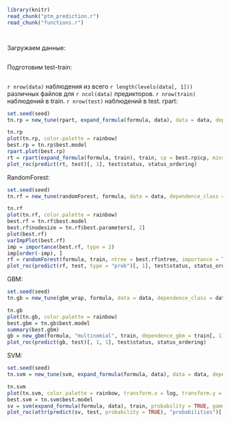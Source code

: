 ```r
library(knitr)
read_chunk("ptm_prediction.r")
read_chunk("functions.r")
```
```r
```
```r
```
Загружаем данные:
```r
```
Подготовим test-train:
```r
```
`r nrow(data)` наблюдения из всего `r length(levels(data[, 1]))` различных файлов для `r ncol(data)` предикторов.
`r nrow(train)` наблюдений в train. `r nrow(test)` наблюдений в test.
rpart:
```r
set.seed(seed)
tn.rp = new_tune(rpart, expand_formula(formula, data), data = data, dependence_class = data[, 1], predict.func = function(...) predict(...)[, 1], tunecontrol = tune.control(error.fun = error_fun_auc), ranges = list(cp = 1:5 / 100, minsplit = c(1:5)))
```
```r
tn.rp
plot(tn.rp, color.palette = rainbow)
best.rp = tn.rp$best.model
rpart.plot(best.rp)
rt = rpart(expand_formula(formula, train), train, cp = best.rp$cp, minsplit = best.rp$minsplit)
plot_roc(predict(rt, test)[, 1], test$status, status_ordering)
```
RandomForest:
```r
set.seed(seed)
tn.rf = new_tune(randomForest, formula, data = data, dependence_class = data[, 1], ntree = 200, importance = TRUE, predict.func = function(...) predict(..., type = "prob")[, 1], tunecontrol = tune.control(error.fun = error_fun_auc), ranges = list(mtry = 1:7, nodesize = 15:22))
```
```r
tn.rf
plot(tn.rf, color.palette = rainbow)
best.rf = tn.rf$best.model
best.rf$nodesize = tn.rf$best.parameters[, 2]
plot(best.rf)
varImpPlot(best.rf)
imp = importance(best.rf, type = 2)
imp[order(-imp), ]
rf = randomForest(formula, train, ntree = best.rf$ntree, importance = TRUE, mtry = best.rf$mtry, nodesize = best.rf$nodesize)
plot_roc(predict(rf, test, type = "prob")[, 1], test$status, status_ordering)

```
GBM:
```r
set.seed(seed)
tn.gb = new_tune(gbm_wrap, formula, data = data, dependence_class = data[, 1], dependence_gbm = data[, 1], distribution = "multinomial", n.trees = 400, shrinkage = 0.01, cv.folds = 4, predict.func = function(...) predict(...)[, 1, 1], tunecontrol = tune.control(cross = 4, error.fun = error_fun_auc), ranges = list(interaction.depth = 1:4, n.minobsinnode = c(40, 30, 20)))
```
```r
tn.gb
plot(tn.gb, color.palette = rainbow)
best.gbm = tn.gb$best.model
summary(best.gbm)
gb = new_gbm(formula, "multinomial", train, dependence_gbm = train[, 1], n.trees = best.gbm$n.trees, interaction.depth = best.gbm$interaction.depth, n.minobsinnode = best.gbm$n.minobsinnode, shrinkage = best.gbm$shrinkage, cv.folds = best.gbm$cv.folds)
plot_roc(predict(gb, test)[, 1, 1], test$status, status_ordering)
```
SVM:
```r
set.seed(seed)
tn.svm = new_tune(svm, expand_formula(formula, data), data = data, dependence_class = data[, 1], probability = TRUE, predict.func = function(...) attr(predict(..., probability = TRUE), "probabilities")[, 1], tunecontrol = tune.control(error.fun = error_fun_auc), ranges = list(gamma = 2^(-9:-3), cost = 2^(-7:-3)))
```
```r
tn.svm
plot(tn.svm, color.palette = rainbow, transform.x = log, transform.y = log)
best.svm = tn.svm$best.model
sv = svm(expand_formula(formula, data), train, probability = TRUE, gamma = best.svm$gamma, cost = best.svm$cost)
plot_roc(attr(predict(sv, test, probability = TRUE), "probabilities")[, 1], test$status, status_ordering)
```